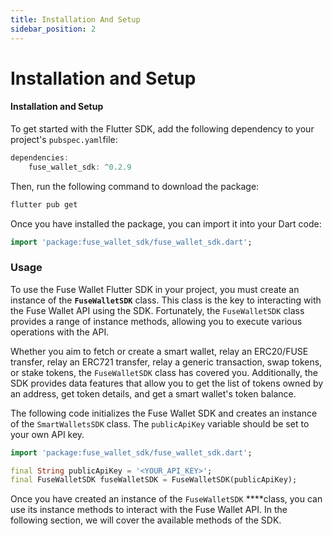 ```yaml
---
title: Installation And Setup
sidebar_position: 2
---
```


# Installation and Setup

#### **Installation and Setup**

To get started with the Flutter SDK, add the following dependency to your project's `pubspec.yaml`file:

```dart
dependencies:
	fuse_wallet_sdk: ^0.2.9
```

Then, run the following command to download the package:

```bash
flutter pub get
```

Once you have installed the package, you can import it into your Dart code:

```dart
import 'package:fuse_wallet_sdk/fuse_wallet_sdk.dart';
```

### Usage

To use the Fuse Wallet Flutter SDK in your project, you must create an instance of the **`FuseWalletSDK`** class. This class is the key to interacting with the Fuse Wallet API using the SDK. Fortunately, the `FuseWalletSDK` class provides a range of instance methods, allowing you to execute various operations with the API.

Whether you aim to fetch or create a smart wallet, relay an ERC20/FUSE transfer, relay an ERC721 transfer, relay a generic transaction, swap tokens, or stake tokens, the `FuseWalletSDK` class has covered you. Additionally, the SDK provides data features that allow you to get the list of tokens owned by an address, get token details, and get a smart wallet's token balance.

The following code initializes the Fuse Wallet SDK and creates an instance of the `SmartWalletsSDK` class. The `publicApiKey` variable should be set to your own API key.

```dart
import 'package:fuse_wallet_sdk/fuse_wallet_sdk.dart';

final String publicApiKey = '<YOUR_API_KEY>';
final FuseWalletSDK fuseWalletSDK = FuseWalletSDK(publicApiKey);
```

Once you have created an instance of the `FuseWalletSDK` \*\*\*\*class, you can use its instance methods to interact with the Fuse Wallet API. In the following section, we will cover the available methods of the SDK.
